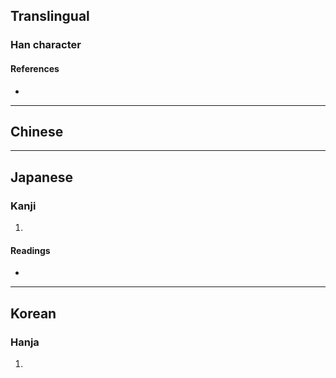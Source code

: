 {{also|婁}}
{{character info/new}}
==Translingual==

===Han character===
{{Han char|rn=119|rad=米|as=03|sn=9|four=90404|canj=FDV,XFDV|ids=⿱米女}}

====References====
* {{Han ref|kx=0261.321|dkj=06278|hdz=21048.010|uh=5A04}}

----

==Chinese==
{{zh-see|婁}}

----

==Japanese==

===Kanji===
{{ja-kanji|grade=|rs=米03}}

# {{defn|lang=ja|sort=米03}}

====Readings====
* {{ja-readings|on=[[る]] (ru), [[ろう]] (rō)|kun=[[つなぐ]] (tsunagu), [[ひく]] (hiku)}}

----

==Korean==

===Hanja===
{{ko-hanja|hangeul=[[루]], [[누]]|eumhun=|rv=ru, nu|mr=ru, nu|y=lwu, nwu}}

# {{defn|lang=ko|sort=米03}}